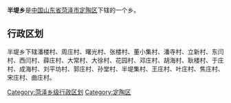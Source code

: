 '''半堤乡'''是[[中华人民共和国|中国]][[山东省|山东省]][[菏泽市|菏泽市]][[定陶区|定陶区]]下辖的一个乡。

== 行政区划 ==

半堤乡下辖潘楼村、周庄村、曙光村、张楼村、董小集村、潘寺村、立新村、东闫村、西闫村、薛庄村、大常村、大徐村、花园村、邓庄村、胡海村、耿楼村、于庄村、成海村、刘平坊村、郭庄村、孙堂村、半堤集村、王庄村、叶庄村、焦庄村、宋庄村、曲庄村。

{{山东小作品}}
{{定陶区行政区划}}

[[Category:菏泽乡级行政区划|Category:菏泽乡级行政区划]]
[[Category:定陶区|Category:定陶区]]